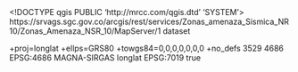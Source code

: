 <!DOCTYPE qgis PUBLIC 'http://mrcc.com/qgis.dtd' 'SYSTEM'>
<qgis version="3.38.0-Grenoble">
  <identifier>https://srvags.sgc.gov.co/arcgis/rest/services/Zonas_amenaza_Sismica_NR10/Zonas_Amenaza_NSR_10/MapServer/1</identifier>
  <parentidentifier></parentidentifier>
  <language></language>
  <type>dataset</type>
  <title>Zonas_amenaza</title>
  <abstract></abstract>
  <links>
    <link name="Source" format="" url="https://srvags.sgc.gov.co/arcgis/rest/services/Zonas_amenaza_Sismica_NR10/Zonas_Amenaza_NSR_10/MapServer/1" description="" mimeType="" type="WWW:LINK" size=""/>
  </links>
  <dates/>
  <fees></fees>
  <encoding></encoding>
  <crs>
    <spatialrefsys nativeFormat="Wkt">
      <wkt></wkt>
      <proj4>+proj=longlat +ellps=GRS80 +towgs84=0,0,0,0,0,0,0 +no_defs</proj4>
      <srsid>3529</srsid>
      <srid>4686</srid>
      <authid>EPSG:4686</authid>
      <description>MAGNA-SIRGAS</description>
      <projectionacronym>longlat</projectionacronym>
      <ellipsoidacronym>EPSG:7019</ellipsoidacronym>
      <geographicflag>true</geographicflag>
    </spatialrefsys>
  </crs>
  <extent>
    <spatial crs="EPSG:4686" minz="nan" maxx="-66.87222199999999361" maxy="12.4645146440000012" maxz="nan" miny="-4.22416700000001999" dimensions="2" minx="-79.04100693200000194"/>
  </extent>
</qgis>
